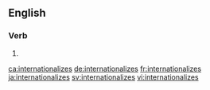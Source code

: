 ==English==

===Verb===
{{head|en|verb form}}

# {{en-third-person singular of|internationalize}}

[[ca:internationalizes]]
[[de:internationalizes]]
[[fr:internationalizes]]
[[ja:internationalizes]]
[[sv:internationalizes]]
[[vi:internationalizes]]
